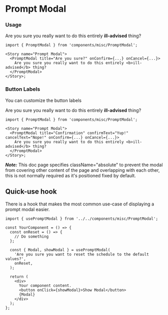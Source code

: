 
<Meta title="Torus/PromptModal" />

# Prompt Modal

### Usage

<Canvas>
  <Story name="Default Usage">
    <div className="h-80 relative">
      <PromptModal title="Are you sure?" className="absolute">
        Are you sure you really want to do this entirely <b>ill-advised</b> thing?
      </PromptModal>
    </div>
  </Story>
</Canvas>

```tsx
import { PromptModal } from 'components/misc/PromptModal';

<Story name="Prompt Modal">
  <PromptModal title="Are you sure?" onConfirm={...} onCancel={...}>
    Are you sure you really want to do this entirely <b>ill-advised</b> thing?
  </PromptModal>
</Story>;
```

### Button Labels

You can customize the button labels

<Canvas>
  <Story name="Prompt Modal">
    <div className="h-80 relative">
      <PromptModal title="Confirmation" confirmText="Yup!" cancelText="Nope!" className="absolute">
        Are you sure you really want to do this entirely <b>ill-advised</b> thing?
      </PromptModal>
    </div>
  </Story>
</Canvas>

```tsx
import { PromptModal } from 'components/misc/PromptModal';

<Story name="Prompt Modal">
  <PromptModal title="Confirmation" confirmText="Yup!" cancelText="Nope!" onConfirm={...} onCancel={...}>
    Are you sure you really want to do this entirely <b>ill-advised</b> thing?
  </PromptModal>
</Story>;
```

**_Note:_** This doc page specifies className="absolute" to prevent the modal from covering other content of the page and overlapping with each other,
this is not normally required as it's positioned fixed by default.

## Quick-use hook

There is a hook that makes the most common use-case of displaying a prompt modal easier.

```tsx
import { usePromptModal } from '../../components/misc/PromptModal';

const YourComponent = () => {
  const onReset = () => {
    // Do something
  };

  const { Modal, showModal } = usePromptModal(
    'Are you sure you want to reset the schedule to the default values?',
    onReset,
  );

  return (
    <div>
      Your component content.
      <button onClick={showModal}>Show Modal</button>
      {Modal}
    </div>
  );
};
```
